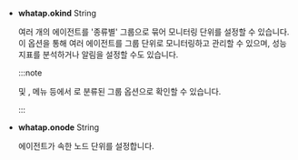 * **whatap.okind** <span class='type'>String</span>

  여러 개의 에이전트를 '종류별' 그룹으로 묶어 모니터링 단위를 설정할 수 있습니다. 이 옵션을 통해 여러 에이전트를 그룹 단위로 모니터링하고 관리할 수 있으며, 성능 지표를 분석하거나 알림을 설정할 수도 있습니다.

  :::note

  <Cmdname sid="side_dashboard" className="uitext" /> 및 <Cmdname sid="side_analysis" className="uitext" />, <Cmdname sid="side_statistics" className="uitext" /> 메뉴 등에서 <Cmdname sid="ITM06006" className="uitext" />로 분류된 그룹 옵션으로 확인할 수 있습니다.

  :::

* **whatap.onode** <span class='type'>String</span>

  에이전트가 속한 노드 단위를 설정합니다.